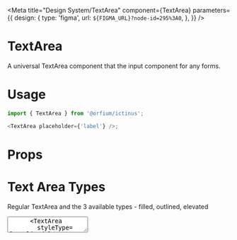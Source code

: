
<Meta title="Design System/TextArea" component={TextArea} parameters={{
  design: {
    type: 'figma',
    url: `${FIGMA_URL}?node-id=295%3A0`,
  },
}} />

# TextArea

A universal TextArea component that the input component for any forms.

# Usage

```js
import { TextArea } from '@orfium/ictinus';

<TextArea placeholder={'label'} />;
```

# Props

<Props of={TextArea} />

# Text Area Types

Regular TextArea and the 3 available types - filled, outlined, elevated

<Preview>
  <Story name="Text Area Types">
    <Stack>
      <TextArea
        styleType={'filled'}
        placeholder={'placeholder here'}
      />
      <TextArea
        styleType={'outlined'}
        placeholder={'placeholder here'}
      />
      <TextArea
        styleType={'elevated'}
        placeholder={'placeholder here'}
      />
    </Stack>
  </Story>
</Preview>

# Text Area Sizing

Regular TextArea and how to change size with cols and rows

<Preview>
  <Story name="Text Area Sizes">
    <Stack>
      <TextArea
        placeholder={'Label'}
        styleType={'outlined'}
        cols={10}
        rows={10}
      />
      <TextArea
        placeholder={'Label'}
        styleType={'outlined'}
        cols={35}
        rows={20}
      />
    </Stack>
  </Story>
</Preview>

# TextArea disabled with label
Regular TextArea disabled with label

<Preview>
  <Story name="TextArea disabled with label">
    <Stack>
      <TextArea
        disabled
        placeholder={'Label'}
        styleType={'filled'}
      />
      <TextArea
        disabled
        placeholder={'Label'}
        styleType={'outlined'}
      />
      <TextArea
        disabled
        placeholder={'Label'}
        styleType={'elevated'}
      />
    </Stack>
  </Story>
</Preview>

# TextArea with Label and Statuses

Regular TextArea with Label and Statuses. Error and Hint are shown below for all 3 types filled, outlined, elevated

<Preview>
  <Story name="TextArea with label and statuses" parameters={{ decorators: [withKnobs] }}>
    <Stack>
      <Stack>
        <TextArea
          hintMsg={text('custom error message', 'Error in Text Area')}
          placeholder={'Label'}
          status={'error'}
          styleType={'filled'}
        />
        <TextArea
          hintMsg={text('custom error message', 'Error in Text Area')}
          placeholder={'Label'}
          status={'error'}
          styleType={'outlined'}
        />
        <TextArea
          hintMsg={text('custom error message', 'Error in Text Area')}
          placeholder={'Label'}
          status={'error'}
          styleType={'elevated'}
        />
      </Stack>
      <Stack>
        <TextArea
          hintMsg={text('custom error message', 'Error in Text Area')}
          placeholder={'Label'}
          status={'hint'}
          styleType={'filled'}
        />
        <TextArea
          hintMsg={text('custom error message', 'Error in Text Area')}
          placeholder={'Label'}
          status={'hint'}
          styleType={'outlined'}
        />
        <TextArea
          hintMsg={text('custom error message', 'Error in Text Area')}
          placeholder={'Label'}
          status={'hint'}
          styleType={'elevated'}
        />
      </Stack>
    </Stack>
  </Story>
</Preview>

# Text Area with KNOBS

Regular Text Area with KNOBS

<Preview>
  <Story name="Text Area with KNOBS" parameters={{ decorators: [withKnobs] }}>
    <Stack>
      <TextArea
        placeholder={text('Label', 'Label')}
        disabled={boolean('Disabled', false)}
        styleType={select('Style', ['filled', 'outlined', 'elevated'], 'filled')}
        hintMsg={text('custom hint message', 'Hint in Text Area')}
        status={select('status', ['hint', 'error', 'normal'], 'normal')}
      />
    </Stack>
  </Story>
</Preview>
